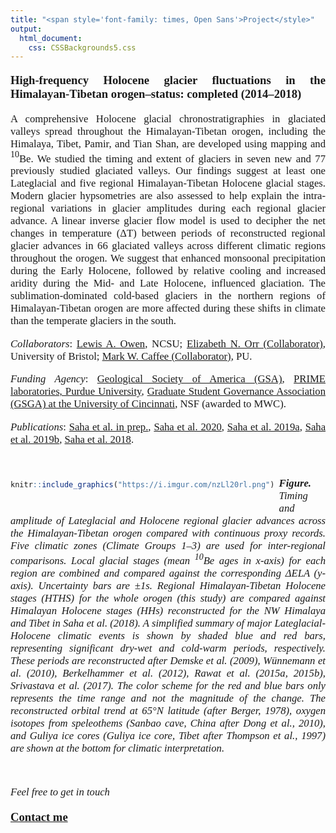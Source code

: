---
title: "<span style='font-family: times, Open Sans'>Project</style>"
output: 
  html_document:
    css: CSSBackgrounds5.css
---

<style>
body {
text-align: justify}
</style>

<p style="font-family: times, Open Sans; font-size:14pt">
**High-frequency Holocene glacier fluctuations in the Himalayan-Tibetan orogen–status: completed (2014–2018)** 
</p>
<p style="font-family: times, Open Sans; font-size:12.5pt">
A comprehensive Holocene glacial chronostratigraphies in glaciated valleys spread throughout the Himalayan-Tibetan orogen, including the Himalaya, Tibet, Pamir, and Tian Shan, are developed using mapping and $^{10}$Be. We studied the timing and extent of glaciers in seven new and 77 previously studied glaciated valleys. Our findings suggest at least one Lateglacial and five regional Himalayan-Tibetan Holocene glacial stages. Modern glacier hypsometries are also assessed to help explain the intra-regional variations in glacier amplitudes during each regional glacier advance. A linear inverse glacier flow model is used to decipher the net changes in temperature (ΔT) between periods of reconstructed regional glacier advances in 66 glaciated valleys across different climatic regions throughout the orogen. We suggest that enhanced monsoonal precipitation during the Early Holocene, followed by relative cooling and increased aridity during the Mid- and Late Holocene, influenced glaciation. The sublimation-dominated cold-based glaciers in the northern regions of Himalayan-Tibetan orogen are more affected during these shifts in climate than the temperate glaciers in the south.
</p>
<p style="font-family: times, Open Sans; font-size:12.5pt">
*Collaborators*: [Lewis A. Owen](https://meas.sciences.ncsu.edu/people/laowen2/), NCSU; [Elizabeth N. Orr (Collaborator)](https://www.elizabethorr.co.uk/), University of Bristol; [Mark W. Caffee (Collaborator)](http://www.physics.purdue.edu/people/faculty/mcaffee.php), PU.
</p>

<p style="font-family: times, Open Sans; font-size:12.5pt">
*Funding Agency*: [Geological Society of America (GSA)](https://www.geosociety.org/GSA/Education_Careers/Grants_Scholarships/Research_Grants/GSA/grants/gradgrants.aspx), [PRIME laboratories, Purdue University](https://www.physics.purdue.edu/primelab/user-information/freeseedanalysis.php), [Graduate Student Governance Association (GSGA) at the University of Cincinnati](https://grad.uc.edu/student-life/awards/gsga-awards.html), NSF (awarded to MWC).
</p>

<p style="font-family: times, Open Sans; font-size:12.5pt">
*Publications*: [Saha et al. in prep.](WMA.html), [Saha et al. 2020](files/Saha_et_al.2020.pdf), [Saha et al. 2019a](files/Saha_et_al.2019.pdf), [Saha et al. 2019b](files/Saha_et_al.2019a.pdf), [Saha et al. 2018](files/Saha_et_al.2018.pdf).
</p>
<br>

<div style= "float:left;position: relative; right: 0px; top: -7px;">
```{r echo=FALSE, out.width="600px", fig.align='left'}

knitr::include_graphics("https://i.imgur.com/nzLl20rl.png") 

```
</div>

<p style="font-family: times, Open Sans; font-size:12.5pt">
***Figure.*** *Timing and amplitude of Lateglacial and Holocene regional glacier advances across the Himalayan-Tibetan orogen compared with continuous proxy records. Five climatic zones (Climate Groups 1–3) are used for inter-regional comparisons. Local glacial stages (mean $^{10}$Be ages in x-axis) for each region are combined and compared against the corresponding ΔELA (y-axis). Uncertainty bars are ±1s. Regional Himalayan-Tibetan Holocene stages (HTHS) for the whole orogen (this study) are compared against Himalayan Holocene stages (HHs) reconstructed for the NW Himalaya and Tibet in Saha et al. (2018). A simplified summary of major Lateglacial-Holocene climatic events is shown by shaded blue and red bars, representing significant dry-wet and cold-warm periods, respectively. These periods are reconstructed after Demske et al. (2009), Wünnemann et al. (2010), Berkelhammer et al. (2012), Rawat et al. (2015a, 2015b), Srivastava et al. (2017). The color scheme for the red and blue bars only represents the time range and not the magnitude of the change. The reconstructed orbital trend at 65°N latitude (after Berger, 1978), oxygen isotopes from speleothems (Sanbao cave, China after Dong et al., 2010), and Guliya ice cores (Guliya ice core, Tibet after Thompson et al., 1997) are shown at the bottom for climatic interpretation.*
</p>

<br>
<p style="font-family: times, Open Sans; font-size:12.5pt">
*Feel free to get in touch*
</p> 
<p style="font-family: times, Open Sans; font-size:14pt">
[**Contact me**](Contactme.html)
</p>
